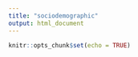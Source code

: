 ```yaml
---
title: "sociodemographic"
output: html_document
---
```


```r
knitr::opts_chunk$set(echo = TRUE)
```

